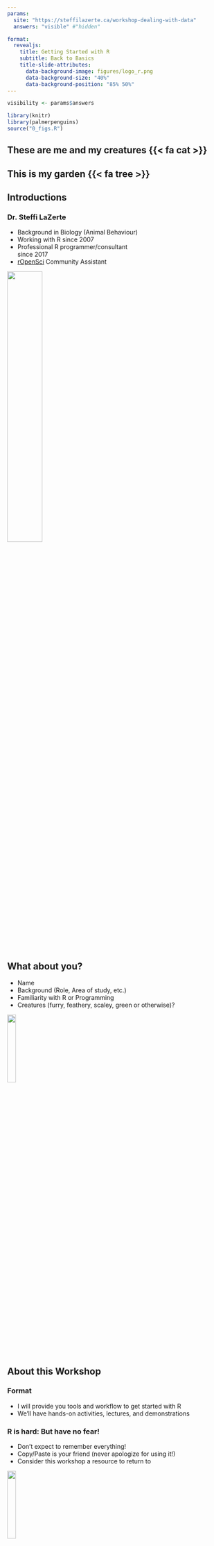 ```yaml
---
params:
  site: "https://steffilazerte.ca/workshop-dealing-with-data"
  answers: "visible" #"hidden"

format: 
  revealjs:
    title: Getting Started with R
    subtitle: Back to Basics
    title-slide-attributes: 
      data-background-image: figures/logo_r.png
      data-background-size: "40%"
      data-background-position: "85% 50%"
---
```


```r
visibility <- params$answers

library(knitr)
library(palmerpenguins)
source("0_figs.R")
```

## These are me and my creatures {{< fa cat >}}{.pic background-color="black" background-image="figures/creatures.jpg" title="Three pictures. One showing Steffi with a cat on her backpack in the woods. One showing a cat and a man looking out of the car window. One showing a leashed cat looking out over the water from the front of a canoe"}

## This is my garden {{< fa tree >}} {.pic background-color="black" background-image="figures/garden.jpg" title="A lush and green front-yard, urban, vegetable garden"} 

## Introductions  {.nostretch}

### Dr. Steffi LaZerte

-   Background in Biology (Animal Behaviour)
-   Working with R since 2007
-   Professional R programmer/consultant<br>since 2017
-   [rOpenSci](https://ropensci.org) Community Assistant

![](figures/steffi_vivi.jpg){.absolute right=10 top=50 width=40% fig-alt="Steffi smiling and holding a cat in her arms"}

## What about you?

-   Name
-   Background (Role, Area of study, etc.)
-   Familiarity with R or Programming
-   Creatures (furry, feathery, scaley, green or otherwise)?

![](figures/horst_dragons.png){fig-align="center" width=20% fig-alt="Three very different looking dragons stand side by side. On the left, a very small blue dragon with spiky hair and no pattern. In the center, a green striped dragon. On the right, a large purple dragon with spots."}


## About this Workshop

### Format

-   I will provide you tools and workflow to get started with R
-   We'll have hands-on activities, lectures, and demonstrations

### R is hard: But have no fear!

-   [Don't expect to remember everything!]{.fragment .highlight-bold}
-   Copy/Paste is your friend (never apologize for using it!)
-   Consider this workshop a resource to return to


![](figures/horst_need_a_moment.png){fig-align="center" width=20% fig-alt="A frustrated little monster sits on the ground with his hat next to him, saying \"I just need a minute.\" Looking on empathetically is the R logo, with the word \"Error\" in many different styles behind it."}



# What is R?

## RStudio vs. R

::: {layout="[[-2, 5, -2, 5, -2]]" layout-valign="center"}
![RStudio](figures/logo_rstudio.png){width="80%" fig-alt="RStudio blue ball logo"}

![R](figures/logo_r.png){fig-alt="R logo, blue R with grey circle around the back"}
::: 

-   **RStudio** is not **R**
-   RStudio is a User Interface or IDE (integrated development environment)
    -   (i.e., Makes coding simpler)

## Open RStudio {.center}

## R is a Programming language

> A programming **language** is a way to give instructions in order to get a computer to do something

-   You need to know the language (i.e., the code)
-   Computers don't know what you mean, only what you type (unfortunately)
-   Spelling, punctuation, and capitalization all matter!

### For example {.spacer}

**R, what is 56 times 5.8?**

```r
#| code-line-numbers: false
56 * 5.8
```

## Use code to tell R what to do

::: fragment
### R, what is the average of numbers 1, 2, 3, 4? {.spacer}

```r
#| code-line-numbers: false
mean(c(1, 2, 3, 4))
```
:::

::: fragment
### R, save this value for later {.spacer}

```r
#| code-line-numbers: false
steffis_mean <- mean(c(1, 2, 3, 4))
```
:::

::: fragment
### R, multiply this value by 6 {.spacer}

```r
#| code-line-numbers: false
steffis_mean * 6
```
:::


# Why R?

## R is hard

![](figures/R_hard.png){fig-align="center" fig-alt="A complex R script"}

## But R is powerful (and reproducible)! {.nostretch}

![](figures/R_powerful2_edit.png){width="70%" fig-align="center" style="margin-top:5%" fig-alt="A screenshot of the R environment showing a data frame with 13 million observations"}

. . .

[(I made these slides with a mix of R and Quarto)]{.footnote}

## R is also beautiful

![](figures/spatial.png){fig-align="center" fig-alt="A colourful map of Manitoba"}

## R is affordable (i.e., free!) {.nostretch}

![](figures/R_free.png){width="70%" fig-align="center" style="margin-top:15%" fig-alt="Text reading: \"R is available as Free Software under the terms of the Free Software Foundation's GNU General Public License in source code form. It compiles and runss on a wide variety of UNIX platforms and similar systems (including FreeBSD and Linux), Windows and MacOS."}


## ImpostR Syndrome {.hide-title}

![](figures/impostR_en.png){.absolute top=10% fig-alt="Text reading \"Impost R Syndrome\" with the Blue R logo for the 'R'"}

## ImpostR Syndrome {.hide-title}

::: {layout="[[-100], [-100], [50,50]]"}
![](figures/impostR_en.png){fig-alt="Text reading \"Impost R Syndrome\" with the Blue R logo for the 'R'"}

![](figures/imposter.jpg){fig-alt="Two yellow circles. The one on the left has 'Imposter Syndrome' written above. Inside this yellow circle it says 'What I think others know', inside a small blue circle reads 'What I know'. The yellow circle on the right has 'Reality' written above. This yellow circle is made up of many small yellow circles with the label 'What others know', surrounding a small blue circle which reads 'What I know'"}
:::

[David Whittaker]{.footnote}

. . .

> **Moral of the story?**
>
> Make friends, code in groups, learn together and don't beat yourself up

## The Goal

![](figures/horst_monster1.jpg){.absolute left="10" bottom="150" width="50%" fig-alt="An R-logo with a scary face, and a small scared little fuzzy monster holding up a white flag in surrender while under a dark storm cloud. The text above says \"at first I was like…\""}

[Artwork by [\@allison_horst](https://github.com/allisonhorst/stats-illustrations)]{.footnote}

. . .

![](figures/horst_monster2.jpg){.absolute right="10" bottom="150" width="48%" fig-alt="A friendly, smiling R-logo jumping up to give a happy fuzzy monster a high-five under a smiling sun and next to colorful flowers. The text above reads \"but now it’s like…\""}





# About R

## Code, Output, Scripts

::: columns
::: {.column width="50%"}
### Code

-   The actual commands

### Output {.spacer}

-   The result of running code or a script

### Script {.spacer}

-   A text file full of code that you want to run
-   You should always keep your code in a script
:::

::: {.column .fragment width="50%"}
### For example:

```r
#| code-line-numbers: false
mean(c(1, 2, 3, 4))
```

[**Code**]{.absolute right="20" top="150"}
[**Output**]{.absolute right="20" top="190"}

![](figures/script.png){.absolute right="125" bottom="0" width="38%" fig-alt="A screenshot of a script in the RStudio window: many lines of code in a file called '4_analysis.R'"} 
[**Script**]{.absolute right="20" top="230"}
:::
:::

## RStudio Features

### Projects
- Handles working directories
- Organizes your work

:::{.fragment}
[Let's setup a project in RStudio!]{.note .absolute top=45% left=75%}
:::


:::{.fragment}
### Changing Options: Tools > Global Options

- General > Restore RData into workspace at startup (NO!)
- General > Save workspace to on exit (NEVER!)
- Code > Insert matching parens/quotes (Personal preference)
:::

:::{.fragment}
[Let's change some options in RStudio!]{.note .absolute top=45% left=75%}
:::

:::{.fragment}
### Packages
- Can use the package manager to install packages
- Can use the manager to load them as well, but not recommended
:::



# Getting Ready

:::{style="text-align:left; padding: 15px 200px 15px 200px"}
{{< fa folder-open >}} Open New File <br>
[(make sure you're in the RStudio Project)]{.small .hang}

{{< fa pen >}} Write `library(tidyverse)` at the top

{{< fa floppy-disk >}} Save this new script <br>
[(consider names like `intro.R` or `1_getting_started.R`)]{.small .hang}
:::


# Your first *real* code!

## First Code

```r
#| eval: false

# First load the packages
library(palmerpenguins)
library(ggplot2)

# Now create the figure
ggplot(data = penguins, aes(x = body_mass_g, y = bill_length_mm, colour = species)) +
  geom_point()
```
 
::: {.space-list .spacer}
1. **Copy/paste or type** this into the **script** window in RStudio
    - You may have to go to File \> New File \> R Script
2. Click on the **first line of code**
3. **Run the code**
    - Click 'Run' button (upper right) **or** 
    - Use the short-cut `Ctrl-Enter`
4. **Repeat** until all the code has run
:::

## First Code

```r
#| warning: true
#| fig-asp: 0.5
#| fig-align: center
#| fig-alt: |
#|   A scatterplot showing bill_length_mm by body_mass_g with points in
#|   three colours corresponding to three differen species
<<first_code>>
```

## First Code

```r
#| warning: true
#| fig-asp: 0.5
#| fig-align: center
#| code-line-numbers: "2,3"
#| fig-alt: |
#|   A scatterplot showing bill_length_mm by body_mass_g with points in
#|   three colours corresponding to three differen species
<<first_code>>
```

[Packages<br>`ggplot2` and `palmerpenguins`]{.note .absolute top="8%" left=55%}

## First Code

```r
#| warning: true
#| fig-asp: 0.5
#| fig-align: center
#| code-line-numbers: "2,3,6,7"
#| fig-alt: |
#|   A scatterplot showing bill_length_mm by body_mass_g with points in
#|   three colours corresponding to three differen species
<<first_code>>
```

[Functions<br>`library()`, `ggplot()`, `aes()`, `geom_point()`]{.note .absolute top="8%" left=55%}

## First Code

```r
#| warning: true
#| fig-asp: 0.5
#| fig-align: center
#| code-line-numbers: "6"
#| fig-alt: |
#|   A scatterplot showing bill_length_mm by body_mass_g with points in
#|   three colours corresponding to three differen species
<<first_code>>
```

[`+`<br>(Specific to `ggplot`)]{.note .absolute top=20% left=90% width=15%}

## First Code

```r
#| warning: true
#| fig-asp: 0.5
#| fig-align: center
#| fig-alt: |
#|   A scatterplot showing bill_length_mm by body_mass_g with points in
#|   three colours corresponding to three differen species
<<first_code>>
```

[Figure!]{.note .absolute bottom="30%" left=10%}

## First Code

```r
#| warning: true
#| fig-asp: 0.5
#| fig-align: center
#| fig-alt: |
#|   A scatterplot showing bill_length_mm by body_mass_g with points in
#|   three colours corresponding to three differen species
<<first_code>>
```

[Warning]{.note .absolute bottom=55% left=70%}

## First Code

```r
#| warning: true
#| fig-asp: 0.5
#| fig-align: center
#| code-line-numbers: "1,5"
#| fig-alt: |
#|   A scatterplot showing bill_length_mm by body_mass_g with points in
#|   three colours corresponding to three differen species
<<first_code>>
```

[Comments]{.note .absolute top="12%" left="35%"}



# R Basics: Objects

Objects are *things* in the environment  

(Check out the **Environment** pane in RStudio)



## functions()

### Do things, Return things

#### Does something but returns nothing {.spacer}
e.g., `library()` - Loads an R package so we can use it's functions and other objects it supplies

```r
library(palmerpenguins)
```

:::{.columns}

#### Does something and returns something {.spacer}
e.g., `ggplot()` - Creates and returns a basic plot

:::{.column width=70%}
```r
#| fig-asp: 1
#| fig-width: 4
#| out-width: 30%
#| out-extra: "class=absolute style='right:0%;bottom:0%;'"
ggplot(data = penguins, aes(x = body_mass_g, y = bill_length_mm))
```

:::
:::


## functions()

- Functions can take **arguments** (think 'options')
- `data`, `x`, `y`, `colour`

```r
ggplot(data = penguins, aes(x = body_mass_g, y = bill_length_mm, colour = species)) +
  geom_point()
```

. . .

- Arguments defined by **name** or by **position**
- With correct position, do not need to specify by name

::::{.columns}

:::{.column width="50%"}
### By name:
```r
mean(x = c(1, 5, 10))
```
:::

:::{.column width="50%"}
### By order:
```r
mean(c(1, 5, 10))
```
:::
::::


## functions()

### Watch out for 'hidden' arguments

::::{.columns}

:::{.column width="40%"}
#### By name:
```r
mean(x = c(1, 5, 10, NA), 
     na.rm = TRUE)
```
:::

:::{.column width="50%" .fragment}
#### By order:
```r
#| error: true
mean(c(1, 5, 10, NA), 
     TRUE)
```
:::
::::

:::{.fragment .center .spacer}
This error states that we've assigned the argument `trim` to a non-valid argument

Where did **`trim`** come from?
:::


## R documentation

```r
?mean
```

. . . 


![ ](figures/mean_docs.png){.absolute bottom=5% right=0% height=83% fig-alt="A screenshot of the documenation produced by running ?mean in the R console"}



## Data {.incremental}

- Generally kept in `vectors` or `data.frames` (also `tibbles`)
- These are objects with names (like functions)
- Here are two **built-in** examples (part of R)

<p>

::::{.columns}

:::{.column width="40%"}
### Vector (1 dimension)

```r
#| R.options: 
#|   width: 50
month.name
```
:::

:::{.column width="60%"}
### Data frame (2 dimensions)

```r
#| R.options: 
#|   width: 60
mtcars
```


- Columns have different types of variables

:::
::::

[rows x columns]{.note .absolute bottom=50% left=85% width=15%}

## Your Turn: Vectors and Data frames

**Try out the following code...**

- Here we will make a vector and a data frame
- What is the output in your console?
- How does your `environment` change (upper right panel)?

<p>

:::{.columns}

:::{.column width="40%"}
**Vectors** 
```r
a <- c("apples", 12, "pears", 5, 8)
a
```
:::

:::{.column width="60%"}
**Data frames**
```r
my_data <- data.frame(x = c("s1", "s2", "s3", "s4"),
                      y = c(101, 102, 103, 104),
                      z = c("a", "b", "c", "d"))
my_data
```
:::
:::


## Your Turn: Vectors and Data frames

**Try out the following code...**

- What does `:` do?
- What does `c()` do?
- Why use a comma with data frames?

<p>

:::{.columns}

:::{.column width="50%"}
**Vectors** 

- Use `[index]` to access part of a vector
- Can access multiple parts at once
```r
a[2]
a[2:5]     # What does : do?
a[c(1, 3)] # What does c() do?

```
:::

:::{.column width="50%"}
**Data frames**  

- `x$colname` to pull columns out as vector
- `x[row, col]` to access rows/columns

```r
my_data[3, ]   # Why the comma?
my_data[3, 1]
my_data[, 1:2]
```
:::
:::


## Your Turn: Vectors and Data frames {visibility=`r visibility`}

**Try out the following code...**

:::{.columns}
:::{.column width="50%"}
**Vectors**
```r
```
:::

:::{.column width="50%"}
**Data frames** 
```r
```
:::
:::


# Miscellaneous


## R has spelling and punctuation

- R cares about spelling
- R is also case sensitive! (`Apple` is not the same as `apple`)

![](figures/horst_spelling.png){fig-align=center fig-alt="Comic panels of an alligator trying to debug some code. First panel: A confident looking alligator gets an error message. Second panel: a few minutes later, the error remains and the alligator is looking carefully at their code. Third panel: 10 minutes after that, the error remains and the alligator is giving a frustrated \"RAAAR\" while desperately typing. Fourth panel: The error remains, and the alligator looks exhausted and exasperated, and a thought bubble reads \"maybe it's a bug.\" Fifth panel: A friendly flamingo comes over to take a look, and reads aloud from the problematic code a spelling error: \"L-E-N-G-H-T.\" Only the tail of the alligator is visible as it stomp stomp stomps out of the panel roaring."}

[Artwork by [\@allison_horst](https://github.com/allisonhorst/stats-illustrations)]{.footnote}

## R has spelling and punctuation

- Commas are used to separate arguments in functions


This is correct:
```r
mean(c(5, 7, 10))  # [1] 7.333333
```

This is **not** correct:
```r
#| eval: false
mean(c(5 7 10))
```

:::{.center .spacer .fragment}
[\>80% of learning R is learning to **troubleshoot**!]{.note}
:::

## R has spelling and punctuation

#### Spaces usually don't matter unless they change meanings

```r
5>=6    # [1] FALSE
5 >=6   # [1] FALSE
5 >= 6  # [1] FALSE
5 > = 6 # Error: unexpected '=' in "5 > ="
```

#### Periods don't matter either, but can be used in the same way as letters
  (But don't)

```r
apple.oranges <- "fruit"
```


## Assignments and Equal signs

#### Use `<-` to assign values to objects

```r
a <- "hello"
```

#### Use `=` to set function arguments

```r
mean(x = c(4, 9, 10))
```

#### Use `==` to determine equivalence (logical)

```r
10 == 10 # [1] TRUE
10 == 9  # [1] FALSE
```


## Braces/Brackets

### Round brackets: `()`

- Identify functions (even if there are no arguments)

```r
Sys.Date() # Get the Current Date
```


:::{.fragment}
- Without the `()`, R spits out information on the function:

```r
Sys.Date
```
::: 


:::{.fragment .spacer .center}
[`()` must be associated with a **function** [(Well, _almost_ always)]{.small}]{.note}
:::


## Square brackets: `[]`

- Extract parts of objects  

```r
LETTERS
LETTERS[1]
LETTERS[26]
```

. . . 

:::{.spacer .center}
[`[]` have to be associated with an **object** that has dimensions  [(Always!)]{.small}]{.note}
:::

## Improving code readability

#### Use spaces like you would in sentences:
```r
a <- mean(c(4, 10, 13))
```

is easier to read than 

```r
a<-mean(c(4,10,13))
```


(But the same, coding-wise)


## Improving code readability

#### Don't be afraid to use line breaks ('Enters') to make the code more readable

**Hard to read**
```r
a <- data.frame(exp = c("A", "B", "A", "B", "A", "B"), sub = c("A1", "A1", "A2", "A2", "A3", "A3"), res = c(10, 12, 45, 12, 12, 13))
```

**Easier to read**
```r
a <- data.frame(exp = c("A", "B", "A", "B", "A", "B"), 
                sub = c("A1", "A1", "A2", "A2", "A3", "A3"), 
                res = c(10, 12, 45, 12, 12, 13))
```


(But the same, coding-wise)

## Let's go!

![](figures/happy_r.png){fig-align=center fig-alt="A friendly, smiling R-logo jumping up to give a happy fuzzy monster a high-five under a smiling sun and next to colorful flowers. The text above reads \"but now it’s like…\""}


[Artwork by [\@allison_horst](https://github.com/allisonhorst/stats-illustrations)]{.footnote}
